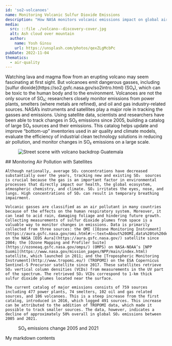```yaml
---
id: 'so2-volcanoes'
name: Monitoring Volcanic Sulfur Dioxide Emissions
description: "How NASA monitors volcanic emissions impact on global air quality"
media:
  src: ::file ./volcano--discovery-cover.jpg
  alt: Ash cloud over mountain
  author:
    name: Yosh Ginsu
    url: https://unsplash.com/photos/qexZLgMcbPc
pubDate: 2022-11-04
thematics:
  - air-quality
---
```

<Block>
  <Prose>
    Watching lava and magma flow from an erupting volcano may seem fascinating at first sight. But volcanoes emit dangerous gasses, including [sulfur dioxide](https://so2.gsfc.nasa.gov/so2intro.html) (SO₂), which can be toxic to the human body and to the environment.  Volcanoes are not the only source of SO₂; researchers closely monitor emissions from power plants, smelters (where metals are refined), and oil and gas industry-related sources. NASA’s instruments and satellites play a major role in tracking the gasses and emissions. Using satellite data, scientists and researchers have been able to track changes in SO₂ emissions since 2005, building a catalog of large SO₂ sources and their emissions. This catalog helps update and improve “bottom-up” inventories used in air quality and climate models, evaluate the efficiency of industrial clean technology solutions in reducing air pollution, and monitor changes in SO₂ emissions on a large scale.
    </Prose>
    <Figure>
    <Image
      src={new URL("./volcano-streetscene-guatemala.jpg", import.meta.url).href}
      alt="Street scene with volcano backdrop Guatemala"
    />
    <Caption
      attrAuthor="Adam Jones"
      attrUrl="https://commons.wikimedia.org/wiki/File:Street_Scene_with_Volcano_Backdrop_-_Antigua_Guatemala_-_Sacatepequez_-_Guatemala_(15919335575).jpg"
    />
  </Figure>
</Block>

<Block>
  <Prose>
    ## Monitoring Air Pollution with Satellites

    Although nationally, average SO₂ concentrations have decreased substantially over the years, tracking new and existing SO₂  sources is crucial because the gas is an important factor in environmental processes that directly impact our health, the global ecosystem, atmospheric chemistry, and climate. SO₂ irritates the eyes, nose, and lungs. High concentrations of SO₂ can result in temporary breathing impairment. 

    Volcanic gasses are classified as an air pollutant in many countries because of the effects on the human respiratory system. Moreover, it can lead to acid rain, damaging foliage and hindering future growth. Collecting measurements of sulfur dioxide plumes from space is a valuable way to monitor changes in emissions. Data is primarily collected from three sources: the OMI ([Ozone Monitoring Instrument](https://aura.gsfc.nasa.gov/omi.html#:~:text=About%20OMI,data%20to%20derive%20tropospheric%20ozone.)) on the NASA [EOS Aura](https://aura.gsfc.nasa.gov/) satellite since 2004; the [Ozone Mapping and Profiler Suite](https://ozoneaq.gsfc.nasa.gov/omps/) (OMPS) on NASA-NOAA’s [NPP Suomi](https://www.nasa.gov/mission_pages/NPP/main/index.html) satellite, which launched in 2011; and the [Tropospheric Monitoring Instrument](http://www.tropomi.eu/) (TROPOMI) on the ESA Copernicus Sentinel-5 Precursor satellite since 2017. These satellites retrieve SO₂ vertical column densities (VCDs) from measurements in the UV part of the spectrum. The retrieved SO₂ VCDs correspond to 1-km thick sulfur dioxide plumes located near the surface. 

    The current catalog of major emissions consists of 759 sources including 477 power plants, 74 smelters, 102 oil and gas related sources, and 106 volcanoes. This is a steep increase from the first catalog, introduced in 2016, which logged 491 sources. This increase can be attributed to the addition of TROPOMI data, which made it possible to track smaller sources. The data, however, indicates a decline of approximately 50% overall in global SO₂ emissions between 2005 and 2021.
  </Prose>
</Block>

<Block>
  <Figure>
    <Map
      datasetId='so2'
      layerId='OMSO2PCA-COG'
      dateTime='2005-01-01'
      zoom={3}
      center={[-90.74,14.54]}
      compareDateTime='2021-01-01'
    />
    <Caption
      attrAuthor='NASA'
      attrUrl='https://nasa.gov/'
    >
    SO₂ emissions change 2005 and 2021
    </Caption>
  </Figure>
</Block>

<Block>
  <Prose>
    My markdown contents
  </Prose>
  <Figure>
    <Chart
      dataPath={new URL('./so2-emissions.csv', import.meta.url).href}
      dateFormat="%Y" 
      idKey='Type' 
      xKey='Year' 
      yKey='Emissions' 
      highlightStart = '2005'
      highlightEnd = '2022'
      highlightLabel = 'SO2 Emissions'
    />
    <Caption 
      attrAuthor='NASA' 
      attrUrl='https://so2.gsfc.nasa.gov/measures.html'
    /> 
  </Figure>
</Block>